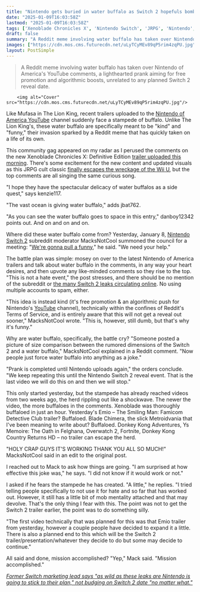 ```yaml
---
title: "Nintendo gets buried in water buffalo as Switch 2 hopefuls bombard YouTube trailers with memes, mastermind says 'I am surprised at how effective this joke was'"
date: "2025-01-09T16:03:58Z"
lastmod: "2025-01-09T16:03:58Z"
tags: ['Xenoblade Chronicles X', 'Nintendo Switch', 'JRPG', 'Nintendo', 'YouTube', 'Reddit', 'Meme', 'Nintendo Switch 2']
draft: false
summary: "A Reddit meme involving water buffalo has taken over Nintendo of America's YouTube comments,  a lighthearted prank aiming for free promotion and algorithmic boosts, unrelated to any planned Switch 2 reveal date."
images: ["https://cdn.mos.cms.futurecdn.net/uLyTCyMEv89qP5rim4zqPU.jpg"]
layout: PostSimple
---
```

> A Reddit meme involving water buffalo has taken over Nintendo of America's YouTube comments,  a lighthearted prank aiming for free promotion and algorithmic boosts, unrelated to any planned Switch 2 reveal date.


        <img alt="Cover" src="https://cdn.mos.cms.futurecdn.net/uLyTCyMEv89qP5rim4zqPU.jpg"/>
        
Like Mufasa in The Lion King, recent trailers uploaded to the [<u>Nintendo of America YouTube</u>](https://www.youtube.com/@NintendoAmerica/videos) channel suddenly face a stampede of buffalo. Unlike The Lion King's, these water buffalo are specifically meant to be "kind" and "funny," their invasion sparked by a Reddit meme that has quickly taken on a life of its own.

This community gag appeared on my radar as I perused the comments on the new Xenoblade Chronicles X: Definitive Edition [<u>trailer uploaded this morning</u>](https://youtu.be/ah9JgFGdqWU). There's some excitement for the new content and updated visuals as this JRPG cult classic [<u>finally escapes the wreckage of the Wii U</u>](https://www.gamesradar.com/games/xenoblade-chronicles/forgotten-jrpg-xenoblade-chronicles-x-is-finally-getting-a-nintendo-switch-remaster-after-10-years-and-its-only-a-few-months-away/), but the top comments are all singing the same curious song.

"I hope they have the spectacular delicacy of water buffalos as a side quest," says kenzie117.

"The vast ocean is giving water buffalo," adds jbat762.

"As you can see the water buffalo goes to space in this entry," danboy12342 points out. And on and on and on.

Where did these water buffalo come from? Yesterday, January 8, [<u>Nintendo Switch 2</u>](https://www.gamesradar.com/nintendo-switch-2-guide/) subreddit moderator MacksNotCool summoned the council for a meeting: "[We're gonna pull a funny,](https://www.reddit.com/r/NintendoSwitch2/comments/1hwt4wh/attention_everyone_were_gonna_pull_a_funny_we/)" he said. "We need your help."

The battle plan was simple: mosey on over to the latest Nintendo of America trailers and talk about water buffalo in the comments, in any way your heart desires, and then upvote any like-minded comments so they rise to the top. "This is not a hate event," the post stresses, and there should be no mention of the subreddit or [<u>the many Switch 2 leaks circulating online</u>](https://www.gamesradar.com/hardware/nintendo-still-hasnt-announced-the-switch-2-but-one-accessory-maker-is-now-showing-off-mock-ups-allegedly-created-using-the-real-console/). No using multiple accounts to spam, either.

"This idea is instead kind (it's free promotion & an algorithmic push for Nintendo's [YouTube](https://www.gamesradar.com/tag/youtube/) channel), technically within the confines of Reddit's Terms of Service, and is entirely aware that this will not get a reveal out sooner," MacksNotCool wrote. "This is, however, still dumb, but that's why it's funny."

Why are water buffalo, specifically, the battle cry? "Someone posted a picture of size comparison between the rumored dimensions of the Switch 2 and a water buffalo," MacksNotCool explained in a Reddit comment. "Now people just force water buffalo into anything as a joke."

"Prank is completed until Nintendo uploads again," the orders conclude. "We keep repeating this until the Nintendo Switch 2 reveal event. That is the last video we will do this on and then we will stop."

This only started yesterday, but the stampede has already reached videos from two weeks ago, the herd rippling out like a shockwave. The newer the video, the more buffaloes in the comments. Xenoblade was thoroughly buffaloed in just an hour. Yesterday's Emio – The Smiling Man: Famicom Detective Club trailer? Buffaloed. Blade Chimera, the slick Metroidvania that I've been meaning to write about? Buffaloed. Donkey Kong Adventures, Ys Memoire: The Oath in Felghana, Overwatch 2, Fortnite, Donkey Kong Country Returns HD – no trailer can escape the herd.

"HOLY CRAP GUYS IT'S WORKING THANK YOU ALL SO MUCH!" MacksNotCool said in an edit to the original post.

I reached out to Mack to ask how things are going. "I am surprised at how effective this joke was," he says. "I did not know if it would work or not."

I asked if he fears the stampede he has created. "A little," he replies. "I tried telling people specifically to not use it for hate and so far that has worked out. However, it still has a little bit of mob mentality attached and that may devolve. That's the only thing I fear with this. The point was not to get the Switch 2 trailer earlier, the point was to do something silly.

"The first video technically that was planned for this was that Emio trailer from yesterday, however a couple people have decided to expand it a little. There is also a planned end to this which will be the Switch 2 trailer/presentation/whatever they decide to do but some may decide to continue."

All said and done, mission accomplished? "Yep," Mack said. "Mission accomplished."

[<u><em>Former Switch marketing lead says "as wild as these leaks are Nintendo is going to stick to their plan," not budging on Switch 2 date "no matter what."</em></u>](https://www.gamesradar.com/hardware/former-switch-marketing-lead-says-as-wild-as-these-leaks-are-nintendo-is-going-to-stick-to-their-plan-not-budging-on-switch-2-date-no-matter-what/)
        